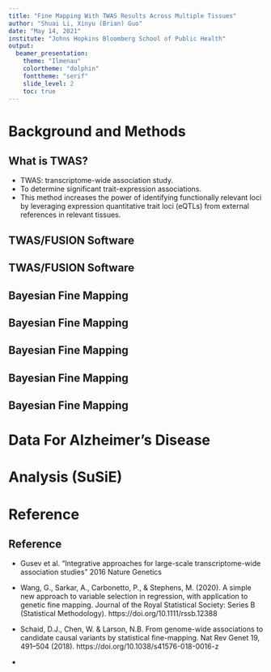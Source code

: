 ```yaml
---
title: "Fine Mapping With TWAS Results Across Multiple Tissues"
author: "Shuai Li, Xinyu (Brian) Guo"
date: "May 14, 2021"
institute: "Johns Hopkins Bloomberg School of Public Health"
output: 
  beamer_presentation:
    theme: "Ilmenau"
    colortheme: "dolphin"
    fonttheme: "serif"
    slide_level: 2
    toc: true
---
```


# Background and Methods

## What is TWAS?

- TWAS: transcriptome-wide association study.
- To determine significant trait-expression associations. \footnotemark
- This method increases the power of identifying functionally relevant loci by leveraging expression quantitative trait loci (eQTLs) from external references in relevant tissues. \footnotemark

\footnotetext[1]{Gusev et al. “Integrative approaches for large-scale transcriptome-wide association studies” 2016 Nature Genetics}
\footnotetext[2]{Bhattacharya et al. “A framework for transcriptome-wide association studies in breast cancer in diverse study populations” 2020 Genome Biology}

## TWAS/FUSION Software

\begin{itemize}
\item Functional Summary-based Imputation:

FUSION is a suite of tools for performing a TWAS by predicting functional/molecular phenotypes into GWAS using only summary statistics (usually from GWAS). The goal is to identify associations between a GWAS phenotype and a functional phenotype that was only measured in reference data. \footnotemark[1]
\end{itemize}

\footnotetext[1]{Gusev et al. “Integrative approaches for large-scale transcriptome-wide association studies” 2016 Nature Genetics}

## TWAS/FUSION Software

\begin{itemize}
\item Inputs:
\begin{itemize}
\item GWAS summary statistics
\item Reference panels (i.e. precomputed functional weights (primarily gene expression) from multiple tissues)
\item Regerence LD data
\end{itemize}
\item Outputs: 
\begin{itemize}
\item A data frame with corresponding z and p values for each SNPs.
\end{itemize}
\end{itemize}
\footnotetext[1]{Gusev et al. “Integrative approaches for large-scale transcriptome-wide association studies” 2016 Nature Genetics}

## Bayesian Fine Mapping

\begin{itemize}
\item Why fine-map? 
\begin{itemize}
\item To find causal genes
\item To pinpoint variant
\item To understand genetic architecture
\begin{itemize}
\item Gene enrichment
\item Cross-trait comparison, cross-tissue
\end{itemize}
\end{itemize}
\item Bayesian fine-mapping outputs:
\begin{itemize}
\item PIP: Posterior inclusion probability (the probability that a variant is causal)
\item $95\%$ Credible Sets: Set of variants that contains $\geq95\%$ probability
\end{itemize}
\end{itemize}
\footnotetext[3]{\href{https://www.youtube.com/watch?v=S6vfOr336b0}{\beamergotobutton{Hilary Finucane, Broad Institute}}}

## Bayesian Fine Mapping 
\begin{itemize}
\item Single-causal-variant PIPs:
\begin{eqnarray*}
PIP_{j} &=& P(\text{j causal | data}) \\
        &=& \frac{P(\text{data | j causal})}{\sum_{k} P(\text{data | k causal})}\\
        &=& \frac{P(\text{data | j causal})/P(data | no causal)}{\sum_{k} P(\text{data | k causal})/P(data | no causal)}\\
        &=& \frac{\text{Bayesian Factor}_{j}}{\sum_{k} \text{Bayesian Factor}_{k}}
\end{eqnarray*}
\end{itemize}
\footnotetext[3]{\href{https://www.youtube.com/watch?v=S6vfOr336b0}{\beamergotobutton{Hilary Finucane, Broad Institute}}}

## Bayesian Fine Mapping 
\begin{itemize}
\item $95\%$ Credible Sets (S):
\[
P(\text{causal var is in S})\geq 0.95
\]
\item Under Single-causal-variant assumption:
\[
P(\text{causal var is in S}) = \sum_{j\in S}PIP_{j}
\]
\item To get the most compact credible set, add variant with highest PIPs untill sum to 0.95.
\end{itemize}
\footnotetext[3]{\href{https://www.youtube.com/watch?v=S6vfOr336b0}{\beamergotobutton{Hilary Finucane, Broad Institute}}}

## Bayesian Fine Mapping 
\begin{itemize}
\item Factors affecting Bayesian fine mapping power
\begin{itemize}
\item LD
\item Sample Size
\item Effect size
\end{itemize}
\end{itemize}
\footnotetext[4]{Schaid et al. Nat Rev Genet 2018}

## Bayesian Fine Mapping 
\begin{itemize}
\item Multiple-causal-variant Fine-mapping (two approaches):
\begin{itemize}
\item Divide the whole data into many pieces, and apply single-causal-variant fine-mapping in each piece
\item Jointly model Multiple-causal-variant
\end{itemize}
\end{itemize}
\footnotetext[3]{\href{https://www.youtube.com/watch?v=S6vfOr336b0}{\beamergotobutton{Hilary Finucane, Broad Institute}}}

# Data For Alzheimer's Disease

# Analysis (SuSiE)

# Reference

## Reference

- Gusev et al. “Integrative approaches for large-scale transcriptome-wide association studies” 2016 Nature Genetics

- Wang, G., Sarkar, A., Carbonetto, P., & Stephens, M. (2020). A simple new approach to variable selection in regression, with application to genetic fine mapping. Journal of the Royal Statistical Society: Series B (Statistical Methodology). https://doi.org/10.1111/rssb.12388

- Schaid, D.J., Chen, W. & Larson, N.B. From genome-wide associations to candidate causal variants by statistical fine-mapping. Nat Rev Genet 19, 491–504 (2018). https://doi.org/10.1038/s41576-018-0016-z

- \href{https://www.youtube.com/watch?v=S6vfOr336b0}{\beamergotobutton{Hilary Finucane, Broad Institute}}



















